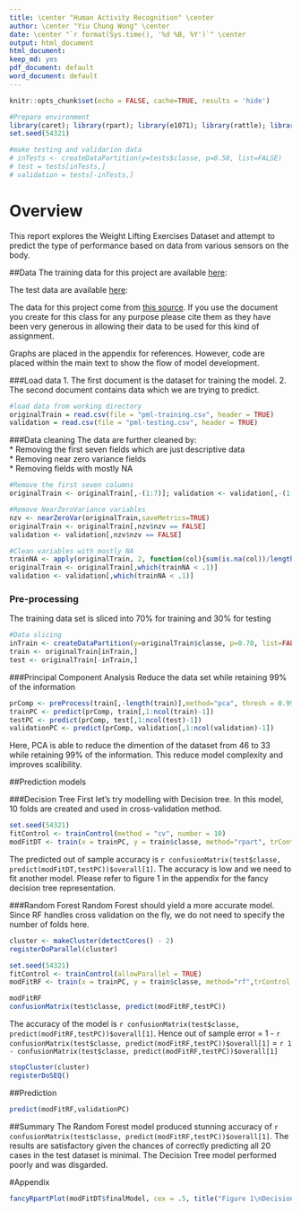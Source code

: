 ```yaml
---
title: \center "Human Activity Recognition" \center
author: \center "Yiu Chung Wong" \center
date: \center "`r format(Sys.time(), '%d %B, %Y')`" \center
output: html_document
html_document:
keep_md: yes
pdf_document: default
word_document: default
---
```


```r
knitr::opts_chunk$set(echo = FALSE, cache=TRUE, results = 'hide')

#Prepare environment    
library(caret); library(rpart); library(e1071); library(rattle); library(doParallel); library(parallel); library(randomForest)
set.seed(54321)

#make testing and validarion data   
# inTests <- createDataPartition(y=tests$classe, p=0.50, list=FALSE)
# test = tests[inTests,]
# validation = tests[-inTests,]
```

# Overview
This report explores the Weight Lifting Exercises Dataset and attempt to predict the type of performance based on data from various sensors on the body.

##Data
The training data for this project are available [here](https://d396qusza40orc.cloudfront.net/predmachlearn/pml-training.csv):

The test data are available [here](https://d396qusza40orc.cloudfront.net/predmachlearn/pml-testing.csv):

The data for this project come from [this source](http://web.archive.org/web/20161224072740/http:/groupware.les.inf.puc-rio.br/har). If you use the document you create for this class for any purpose please cite them as they have been very generous in allowing their data to be used for this kind of assignment.

Graphs are placed in the appendix for references. However, code are placed within the main text to show the flow of model development.

###Load data
1. The first document is the dataset for training the model.
2. The second document contains data which we are trying to predict.
```r
#load data from working directory
originalTrain = read.csv(file = "pml-training.csv", header = TRUE)
validation = read.csv(file = "pml-testing.csv", header = TRUE)
```

###Data cleaning
The data are further cleaned by:  
* Removing the first seven fields which are just descriptive data  
* Removing near zero variance fields  
* Removing fields with mostly NA  

```r
#Remove the first seven columns
originalTrain <- originalTrain[,-(1:7)]; validation <- validation[,-(1:7)]

#Remove NearZeroVariance variables
nzv <- nearZeroVar(originalTrain,saveMetrics=TRUE)
originalTrain <- originalTrain[,nzv$nzv == FALSE]
validation <- validation[,nzv$nzv == FALSE]

#Clean variables with mostly NA
trainNA <- apply(originalTrain, 2, function(col){sum(is.na(col))/length(col)})
originalTrain <- originalTrain[,which(trainNA < .1)]
validation <- validation[,which(trainNA < .1)]
```


### Pre-processing
The training data set is sliced into 70% for training and 30% for testing
```r
#Data slicing
inTrain <- createDataPartition(y=originalTrain$classe, p=0.70, list=FALSE)
train <- originalTrain[inTrain,]
test <- originalTrain[-inTrain,]
```

###Principal Component Analysis
Reduce the data set while retaining 99% of the information
```r
prComp <- preProcess(train[,-length(train)],method="pca", thresh = 0.99)
trainPC <- predict(prComp, train[,1:ncol(train)-1])
testPC <- predict(prComp, test[,1:ncol(test)-1])
validationPC <- predict(prComp, validation[,1:ncol(validation)-1])
```
Here, PCA is able to reduce the dimention of the dataset from 46 to 33 while retaining 99% of the information. This reduce model complexity and improves scalibility. 

##Prediction models

###Decision Tree
First let's try modelling with Decision tree. In this model, 10 folds are created and used in cross-validation method.
```r
set.seed(54321)
fitControl <- trainControl(method = "cv", number = 10)
modFitDT <- train(x = trainPC, y = train$classe, method="rpart", trControl = fitControl)
```

The predicted out of sample accuracy is `r confusionMatrix(test$classe, predict(modFitDT,testPC))$overall[1]`. The accuracy is low and we need to fit another model. Please refer to figure 1 in the appendix for the fancy decision tree representation.

###Random Forest
Random Forest should yield a more accurate model. Since RF handles cross validation on the fly, we do not need to specify the number of folds here.
```r
cluster <- makeCluster(detectCores() - 2)
registerDoParallel(cluster)
```

```r
set.seed(54321)
fitControl <- trainControl(allowParallel = TRUE)
modFitRF <- train(x = trainPC, y = train$classe, method="rf",trControl = fitControl)

modFitRF
confusionMatrix(test$classe, predict(modFitRF,testPC))
```
The accuracy of the model is `r confusionMatrix(test$classe, predict(modFitRF,testPC))$overall[1]`.
Hence out of sample error = 1 - `r confusionMatrix(test$classe, predict(modFitRF,testPC))$overall[1]` = `r 1 - confusionMatrix(test$classe, predict(modFitRF,testPC))$overall[1]`
```r
stopCluster(cluster)
registerDoSEQ()
```

##Prediction
```r
predict(modFitRF,validationPC)
```

##Summary
The Random Forest model produced stunning accuracy of `r confusionMatrix(test$classe, predict(modFitRF,testPC))$overall[1]`. The results are satisfactory given the chances of correctly predicting all 20 cases in the test dataset is minimal. The Decision Tree model performed poorly and was disgarded.

#Appendix
```r
fancyRpartPlot(modFitDT$finalModel, cex = .5, title("Figure 1\nDecision Tree Plot"))
```